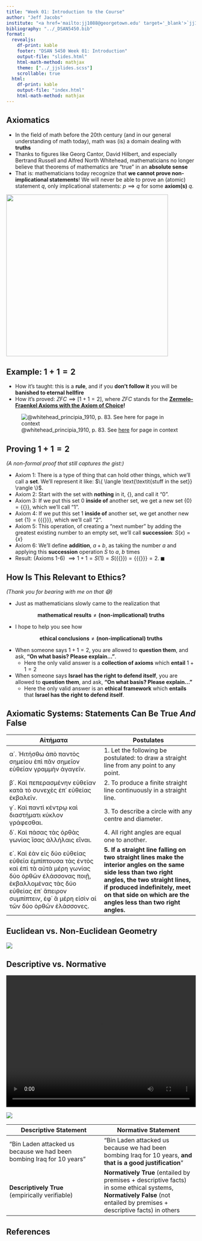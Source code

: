```yaml
---
title: "Week 01: Introduction to the Course"
author: "Jeff Jacobs"
institute: "<a href='mailto:jj1088@georgetown.edu' target='_blank'>`jj1088@georgetown.edu`</a>"
bibliography: "../_DSAN5450.bib"
format:
  revealjs:
    df-print: kable
    footer: "DSAN 5450 Week 01: Introduction"
    output-file: "slides.html"
    html-math-method: mathjax
    theme: ["../_jjslides.scss"]
    scrollable: true
  html:
    df-print: kable
    output-file: "index.html"
    html-math-method: mathjax
---
```


## Axiomatics {.smaller .crunch-title-0}

::: {layout="[1,1]" layout-valign="top"}

::: {#axioms-text}

* In the field of math before the 20th century (and in our general understanding of math today), math was (is) a domain dealing with **truths**
* Thanks to figures like Georg Cantor, David Hilbert, and especially Bertrand Russell and Alfred North Whitehead, mathematicians no longer believe that theorems of mathematics are "true" in an **absolute sense**
* That is: mathematicians today recognize that **we cannot prove non-implicational statements**! We will never be able to prove an (atomic) statement $q$, only implicational statements: $p \implies q$ for some **axiom(s)** $q$.

:::
::: {#axioms-book}

![](images/axiomatics.jpg){fig-align="center" width="430"}

:::

:::

## Example: $1 + 1 = 2$

::: {layout="[1,1]" layout-valign="center"}

::: {#one-one-text}

* How it's taught: this is a **rule**, and if you **don't follow it** you will be **banished to eternal hellfire**
* How it's proved: $ZFC \implies [1 + 1 = 2]$, where $ZFC$ stands for the **<a href='https://en.wikipedia.org/wiki/Zermelo%E2%80%93Fraenkel_set_theory' target='_blank'>Zermelo-Fraenkel Axioms with the Axiom of Choice</a>!**

:::
::: {#one-one-image}

![@whitehead_principia_1910, p. 83. See <a href='https://archive.org/details/dli.ernet.285563/page/83/mode/2up' target='_blank'>here</a> for page in context](images/principia.jpeg)

:::
:::

## Proving $1 + 1 = 2$ {.smaller}

*(A non-formal proof that still captures the gist:)*

* Axiom 1: There is a type of thing that can hold other things, which we'll call a **set**. We'll represent it like: $\{ \langle \text{\textit{stuff in the set}} \rangle \}$.
* Axiom 2: Start with the set with **nothing** in it, $\{\}$, and call it "$0$".
* Axiom 3: If we put this set $0$ **inside of** another set, we get a new set $\{0\} = \{\{\}\}$, which we'll call "$1$".
* Axiom 4: If we put this set $1$ **inside of** another set, we get another new set $\{1\} = \{\{\{\}\}\}$, which we'll call "$2$".
* Axiom 5: This operation, of creating a "next number" by adding the greatest existing number to an empty set, we'll call **succession**: $S(x) = \{x\}$
* Axiom 6: We'll define **addition**, $a + b$, as taking the number $a$ and applying this **succession** operation $S$ to $a$, $b$ times
* Result: (Axioms 1-6) $\implies 1 + 1 = S(1) = S(\{\{\}\}) = \{\{\{\}\}\} = 2. \; \blacksquare$ 

## How Is This Relevant to Ethics? {.smaller .crunch-math-3 .crunch-ul-0 .crunch-title-0}

*(Thank you for bearing with me on that 😅)*

* Just as mathematicians slowly came to the realization that

$$
\textbf{mathematical results} \neq \textbf{(non-implicational) truths}
$$

* I hope to help you see how

$$
\textbf{ethical conclusions} \neq \textbf{(non-implicational) truths}
$$

* When someone says $1 + 1 = 2$, you are allowed to **question them**, and ask, **"On what basis? Please explain..."**.
  * Here the only valid answer is a **collection of axioms** which **entail** $1 + 1 = 2$
* When someone says **Israel has the right to defend itself**, you are allowed to **question them**, and ask, **"On what basis? Please explain..."**
  * Here the only valid answer is an **ethical framework** which **entails** that **Israel has the right to defend itself**.

## Axiomatic Systems: Statements Can Be True *And* False {.smaller .title-10}

| Αἰτήματα | Postulates |
| - | - |
| α΄. Ἠιτήσθω ἀπὸ παντὸς σημείου ἐπὶ πᾶν σημεῖον εὐθεῖαν γραμμὴν ἀγαγεῖν. | 1. Let the following be postulated: to draw a straight line from any point to any point. |
| β΄. Καὶ πεπερασμένην εὐθεῖαν κατὰ τὸ συνεχὲς ἐπ᾿ εὐθείας ἐκβαλεῖν. | 2. To produce a finite straight line continuously in a straight line. |
| γ΄. Καὶ παντὶ κέντρῳ καὶ διαστήματι κύκλον γράφεσθαι. | 3. To describe a circle with any centre and diameter. |
| δ΄. Καὶ πάσας τὰς ὀρθὰς γωνίας ἴσας ἀλλήλαις εἴναι. | 4. All right angles are equal one to another. |
| ε΄. Καὶ ἐὰν εἰς δύο εὐθείας εὐθεῖα ἐμπίπτουσα τὰς ἐντὸς καὶ ἐπὶ τὰ αὐτὰ μέρη γωνίας δύο ὀρθῶν ἐλάσσονας ποιῇ, ἐκβαλλομένας τὰς δύο εὐθείας ἐπ᾿ ἄπειρον συμπίπτειν, ἐφ᾿ ἃ μέρη εἰσὶν αἱ τῶν δύο ὀρθῶν ἐλάσσονες. | **5. If a straight line falling on two straight lines make the interior angles on the same side less than two right angles, the two straight lines, if produced indefinitely, meet on that side on which are the angles less than two right angles.** |

## Euclidean vs. Non-Euclidean Geometry

::: {layout="[1,1]"}

![](images/geodesicsOnSphere.png)

:::

## Descriptive vs. Normative {.smaller .crunch-title-0 .crunch-quarto-layout-panel}

::: {layout="[1,1]" layout-valign="center"}

::: {#norm-text}

```{=html}
 <video width="100%" height="350" controls>
  <source src="https://jpj.georgetown.domains/dsan5450-scratch/rudy.mp4" type="video/mp4">
</video> 
```

:::
::: {#norm-img}

![](images/bin_laden.jpeg)

:::

:::

| Descriptive Statement | Normative Statement |
| - | - |
| "Bin Laden attacked us because we had been bombing Iraq for 10 years" | "Bin Laden attacked us because we had been bombing Iraq for 10 years, **and that is a good justification**" |
| **Descriptively True** (empirically verifiable) | **Normatively True** (entailed by premises + descriptive facts) in some ethical systems, **Normatively False** (not entailed by premises + descriptive facts) in others |

## References

::: {#refs}
:::
